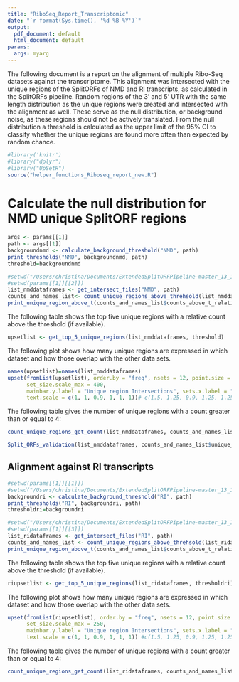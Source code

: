 ```yaml
---
title: "RiboSeq_Report_Transcriptomic"
date: "`r format(Sys.time(), '%d %B %Y')`"
output:
  pdf_document: default
  html_document: default
params:
  args: myarg
---
```

The following document is a report on the alignment of multiple Ribo-Seq datasets against the transcriptome. This alignment was intersected with the unique regions of the SplitORFs of NMD and RI transcripts, as calculated in the SplitORFs pipeline. Random regions of the 3' and 5' UTR with the same length distribution as the unique regions were created and intersected with the alignment as well. These serve as the null distribution, or background noise, as these regions should not be actively translated. From the null distribution a threshold is calculated as the upper limit of the 95% CI to classify whether the unique regions are found more often than expected by random chance.

```r
#library('knitr')
#library("dplyr")
#library("UpSetR")
source("helper_functions_Riboseq_report_new.R")
```

# Calculate the null distribution for NMD unique SplitORF regions
```r
args <- params[[1]]
path <- args[[1]]
backgroundnmd <- calculate_background_threshold("NMD", path)
print_thresholds("NMD", backgroundnmd, path)
threshold=backgroundnmd
```


```r
#setwd("/Users/christina/Documents/ExtendedSplitORFPipeline-master_13_11_23/Output/BOWTIE_transcriptome/NMD_transcriptome")
#setwd(params[[1]][[2]])
list_nmddataframes <- get_intersect_files("NMD", path)
counts_and_names_list<- count_unique_regions_above_threhsold(list_nmddataframes, threshold)
print_unique_region_above_t(counts_and_names_list$counts_above_t_relative_length, list_nmddataframes)
```



The following table shows the top five unique regions with a relative count above the threshold (if available).
```r
upsetlist <- get_top_5_unique_regions(list_nmddataframes, threshold)
```

The following plot shows how many unique regions are expressed in which dataset and how those overlap with the other data sets.

```r
names(upsetlist)=names(list_nmddataframes)
upset(fromList(upsetlist), order.by = "freq", nsets = 12, point.size = 2.25, line.size = 1.5, set_size.show = TRUE,
      set_size.scale_max = 400, 
      mainbar.y.label = "Unique region Intersections", sets.x.label = "Matching unique regions per dataset",
      text.scale = c(1, 1, 0.9, 1, 1, 1))# c(1.5, 1.25, 0.9, 1.25, 1.25, 1.5)

```

The following table gives the number of unique regions with a count greater than or equal to 4:
```r
count_unique_regions_get_count(list_nmddataframes, counts_and_names_list$unique_names)
```

```r
Split_ORFs_validation(list_nmddataframes, counts_and_names_list$unique_names)
```




## Alignment against RI transcripts
```r
#setwd(params[[1]][[1]])
#setwd("/Users/christina/Documents/ExtendedSplitORFPipeline-master_13_11_23/Output/BOWTIE_transcriptome")
backgroundri <- calculate_background_threshold("RI", path)
print_thresholds("RI", backgroundri, path)
thresholdri=backgroundri
```

```r
#setwd("/Users/christina/Documents/ExtendedSplitORFPipeline-master_13_11_23/Output/BOWTIE_transcriptome/RI_transcriptome")
#setwd(params[[1]][[3]])
list_ridataframes <- get_intersect_files("RI", path)
counts_and_names_list <- count_unique_regions_above_threhsold(list_ridataframes, thresholdri)
print_unique_region_above_t(counts_and_names_list$counts_above_t_relative_length, list_ridataframes)
```


The following table shows the top five unique regions with a relative count above the threshold (if available).
```r
riupsetlist <- get_top_5_unique_regions(list_ridataframes, thresholdri)
```




The following plot shows how many unique regions are expressed in which dataset and how those overlap with the other data sets.

```r

upset(fromList(riupsetlist), order.by = "freq", nsets = 12, point.size = 2.25, line.size = 1.5, set_size.show = TRUE,
      set_size.scale_max = 250,
      mainbar.y.label = "Unique region Intersections", sets.x.label = "Matching unique regions per dataset",
      text.scale = c(1, 1, 0.9, 1, 1, 1)) #c(1.5, 1.25, 0.9, 1.25, 1.25, 1.5)

```

The following table gives the number of unique regions with a count greater than or equal to 4:
```r
count_unique_regions_get_count(list_ridataframes, counts_and_names_list$unique_names)
```